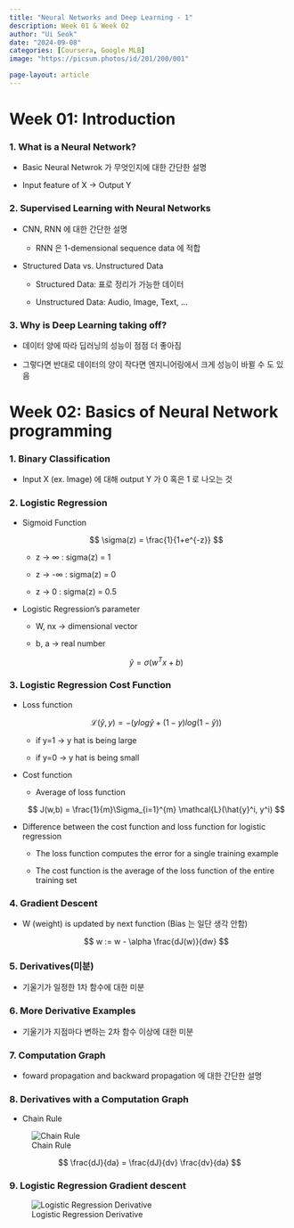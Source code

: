 ```yaml
---
title: "Neural Networks and Deep Learning - 1"
description: Week 01 & Week 02
author: "Ui Seok"
date: "2024-09-08"
categories: [Coursera, Google MLB]
image: "https://picsum.photos/id/201/200/001"

page-layout: article
---
```


# Week 01: Introduction

### 1. What is a Neural Network?

- Basic Neural Netwrok 가 무엇인지에 대한 간단한 설명

- Input feature of X -> Output Y 

### 2. Supervised Learning with Neural Networks

- CNN, RNN 에 대한 간단한 설명

    - RNN 은 1-demensional sequence data 에 적합

- Structured Data vs. Unstructured Data

    - Structured Data: 표로 정리가 가능한 데이터

    - Unstructured Data: Audio, Image, Text, ...

### 3. Why is Deep Learning taking off?

- 데이터 양에 따라 딥러닝의 성능이 점점 더 좋아짐

- 그렇다면 반대로 데이터의 양이 작다면 엔지니어링에서 크게 성능이 바뀔 수 도 있음



# Week 02: Basics of Neural Network programming

### 1. Binary Classification

- Input X (ex. Image) 에 대해 output Y 가 0 혹은 1 로 나오는 것

### 2. Logistic Regression

- Sigmoid Function

    $$
    \sigma(z) = \frac{1}{1+e^{-z}}
    $$

    - z → ∞ : sigma(z) = 1

    - z → -∞ : sigma(z) = 0

    - z → 0 : sigma(z) = 0.5

- Logistic Regression’s parameter

    - W, nx -> dimensional vector

    - b, a -> real number

    $$
    \hat{y} = \sigma (w^T x + b)
    $$

### 3. Logistic Regression Cost Function

- Loss function

    $$
    \mathcal{L} (\hat{y}, y) = -(y log\hat{y} + (1-y)log(1-\hat{y}))
    $$

    - if y=1 → y hat is being large

    - if y=0 → y hat is being small

- Cost function

    - Average of loss function

    $$
    J(w,b) = \frac{1}{m}\Sigma_{i=1}^{m} \mathcal{L}(\hat{y}^i, y^i)
    $$

- Difference between the cost function and loss function for logistic regression

    - The loss function computes the error for a single training example

    - The cost function is the average of the loss function of the entire training set

### 4. Gradient Descent

- W (weight) is updated by next function (Bias 는 일단 생각 안함)

    $$
    w := w - \alpha \frac{dJ(w)}{dw}
    $$

### 5. Derivatives(미분)

- 기울기가 일정한 1차 함수에 대한 미분

### 6. More Derivative Examples

- 기울기가 지점마다 변하는 2차 함수 이상에 대한 미분

### 7. Computation Graph

- foward propagation and backward propagation 에 대한 간단한 설명

### 8. Derivatives with a Computation Graph

- Chain Rule

![Chain Rule](fig1.png){fig-align="left"}

$$
\frac{dJ}{da} = \frac{dJ}{dv} \frac{dv}{da}
$$

### 9. Logistic Regression Gradient descent

![Logistic Regression Derivative](fig2.png){fig-align="left"}

